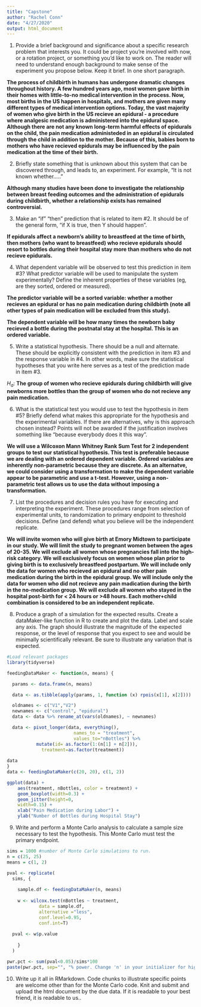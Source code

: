 ```yaml
---
title: "Capstone"
author: "Rachel Conn"
date: "4/27/2020"
output: html_document
---
```


1) Provide a brief background and significance about a specific research problem that interests you. It could be project you’re involved with now, or a rotation project, or something you’d like to work on. The reader will need to understand enough background to make sense of the experiment you propose below. Keep it brief. In one short paragraph.

**The process of childbirth in humans has undergone dramatic changes throughout history. A few hundred years ago, most women gave birth in their homes with little-to-no medical intervention in the process. Now, most births in the US happen in hospitals, and mothers are given many different types of medical intervention options. Today, the vast majority of women who give birth in the US recieve an epidural - a procedure where analgesic medication is administered into the epidural space. Although there are not any known long-term harmful effects of epidurals on the child, the pain medication administeded in an epidural is circulated through the child in addition to the mother. Because of this, babies born to mothers who have recieved epidurals may be influenced by the pain medication at the time of their birth.**

2) Briefly state something that is unknown about this system that can be discovered through, and leads to, an experiment.  For example, "It is not known whether....."

**Although many studies have been done to investigate the relationship between breast feeding outcomes and the administration of epidurals during childbirth, whether a relationship exists has remained controversial.**

3) Make an “if” “then” prediction that is related to item #2. It should be of the general form, “if X is true, then Y should happen”.

**If epidurals affect a newborn's ability to breastfeed at the time of birth, then mothers (who want to breastfeed) who recieve epidurals should resort to bottles during their hospital stay more than mothers who do not recieve epidurals.**

4) What dependent variable will be observed to test this prediction in item #3? What predictor variable will be used to manipulate the system experimentally? Define the inherent properties of these variables (eg, are they sorted, ordered or measured).

**The predictor variable will be a sorted variable: whether a mother recieves an epidural or has no pain medication during childbirth (note all other types of pain medication will be excluded from this study).**

**The dependent variable will be how many times the newborn baby recieved a bottle during the postnatal stay at the hospital. This is an ordered variable.**

5) Write a statistical hypothesis.  There should be a null and alternate. These should be explicitly consistent with the prediction in item #3 and the response variable in #4. In other words, make sure the statistical hypotheses that you write here serves as a test of the prediction made in item #3.

$H_a:$ **The group of women who recieve epidurals during childbirth will give newborns more bottles than the group of women who do not recieve any pain medication.**

6) What is the statistical test you would use to test the hypothesis in item #5? Briefly defend what makes this appropriate for the hypothesis and the experimental variables. If there are alternatives, why is this approach chosen instead? Points will not be awarded if the justification involves something like "because everybody does it this way".

**We will use a Wilcoxon Mann Whitney Rank Sum Test for 2 independent groups to test our statistical hypothesis. This test is preferable because we are dealing with an ordered dependent variable. Ordered variables are inherently non-parametric because they are discrete. As an alternatve, we could consider using a transformation to make the dependent variable appear to be parametric and use a t-test. However, using a non-parametric test allows us to use the data without imposing a transformation.**

7) List the procedures and decision rules you have for executing and interpreting the experiment. These procedures range from selection of experimental units, to randomization to primary endpoint to threshold decisions. Define (and defend) what you believe will be the independent replicate.

**We will invite women who will give birth at Emory Midtown to participate in our study. We will limit the study to pregnant women between the ages of 20-35. We will exclude all women whose pregnancies fall into the high-risk category. We will exclusively focus on women whose plan prior to giving birth is to exclusively breastfeed postpartum. We will include only the data for women who recieved an epidural and no other pain medication during the birth in the epidural group. We will  include only the data for women who did not recieve any pain madication during the birth in the no-medication group. We will exclude all women who stayed in the hospital post-birth for < 24 hours or >48 hours. Each mother+child combination is considered to be an independent replicate.**

8) Produce a graph of a simulation for the expected results. Create a dataMaker-like function in R to create and plot the data. Label and scale any axis. The graph should illustrate the magnitude of the expected response, or the level of response that you expect to see and would be minimally scientifically relevant. Be sure to illustrate any variation that is expected.

```r
#Load relevant packages
library(tidyverse)
```

```r
feedingDataMaker <- function(n, means) {

  params <- data.frame(n, means)

  data <- as.tibble(apply(params, 1, function (x) rpois(x[1], x[2])))

  oldnames <- c("V1","V2")
  newnames <- c("control", "epidural")
  data <- data %>% rename_at(vars(oldnames), ~ newnames)

  data <- pivot_longer(data, everything(), 
                         names_to = "treatment",
                         values_to="nBottles") %>% 
           mutate(id= as.factor(1:(n[1] + n[2])),
             treatment=as.factor(treatment))
  
data 
}
data <- feedingDataMaker(c(20, 20), c(1, 2))

ggplot(data) +
    aes(treatment, nBottles, color = treatment) +
    geom_boxplot(width=0.3) +
    geom_jitter(height=0,
    width=0.15) + 
    xlab("Pain Medication during Labor") + 
    ylab("Number of Bottles during Hospital Stay")

```

9) Write and perform a Monte Carlo analysis to calculate a sample size necessary to test the hypothesis. This Monte Carlo must test the primary endpoint.

```r
sims = 1000 #number of Monte Carlo simulations to run. 
n = c(25, 25)
means = c(1, 2)

pval <- replicate(
  sims, {
 
    sample.df <- feedingDataMaker(n, means)
    
    w <- wilcox.test(nBottles ~ treatment, 
            data = sample.df, 
            alternative ="less", 
            conf.level=0.95, 
            conf.int=T)
  
  pval <- w$p.value
    
    }
  )

pwr.pct <- sum(pval<0.05)/sims*100
paste(pwr.pct, sep="", "% power. Change 'n' in your initializer for higher or lower power.")
```

10) Write up it all in RMarkdown. Code chunks to illustrate specific points are welcome other than for the Monte Carlo code. Knit and submit and upload the html document by the due data. If it is readable to your best friend, it is readable to us..
